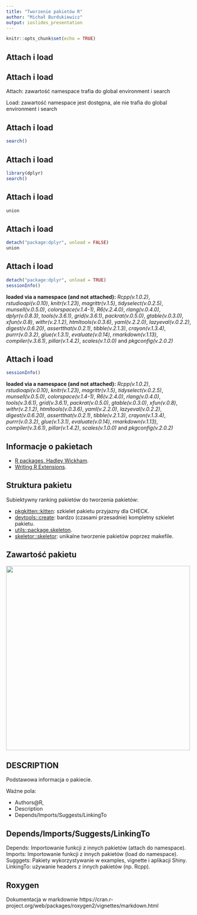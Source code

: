 ```yaml
---
title: "Tworzenie pakietów R"
author: "Michał Burdukiewicz"
output: ioslides_presentation
---
```


```r
knitr::opts_chunk$set(echo = TRUE)
```

## Attach i load

## Attach i load

Attach: zawartość namespace trafia do global environment i search

Load: zawartość namespace jest dostępna, ale nie trafia do global environment i search

## Attach i load

```r
search()
```

## Attach i load

```r
library(dplyr)
search()
```

## Attach i load

```r
union
```


## Attach i load

```r
detach("package:dplyr", unload = FALSE)
union
```

## Attach i load

```r
detach("package:dplyr", unload = TRUE)
sessionInfo()
```

**loaded via a namespace (and not attached):** 
_Rcpp(v.1.0.2)_, _rstudioapi(v.0.10)_, _knitr(v.1.23)_, _magrittr(v.1.5)_, _tidyselect(v.0.2.5)_, _munsell(v.0.5.0)_, _colorspace(v.1.4-1)_, _R6(v.2.4.0)_, _rlang(v.0.4.0)_, *_dplyr(v.0.8.3)_*, _tools(v.3.6.1)_, _grid(v.3.6.1)_, _packrat(v.0.5.0)_, _gtable(v.0.3.0)_, _xfun(v.0.8)_, _withr(v.2.1.2)_, _htmltools(v.0.3.6)_, _yaml(v.2.2.0)_, _lazyeval(v.0.2.2)_, _digest(v.0.6.20)_, _assertthat(v.0.2.1)_, _tibble(v.2.1.3)_, _crayon(v.1.3.4)_, _purrr(v.0.3.2)_, _glue(v.1.3.1)_, _evaluate(v.0.14)_, _rmarkdown(v.1.13)_, _compiler(v.3.6.1)_, _pillar(v.1.4.2)_, _scales(v.1.0.0)_ and _pkgconfig(v.2.0.2)_

## Attach i load

```r
sessionInfo()
```

**loaded via a namespace (and not attached):** 
_Rcpp(v.1.0.2)_, _rstudioapi(v.0.10)_, _knitr(v.1.23)_, _magrittr(v.1.5)_, _tidyselect(v.0.2.5)_, _munsell(v.0.5.0)_, _colorspace(v.1.4-1)_, _R6(v.2.4.0)_, _rlang(v.0.4.0)_, _tools(v.3.6.1)_, _grid(v.3.6.1)_, _packrat(v.0.5.0)_, _gtable(v.0.3.0)_, _xfun(v.0.8)_, _withr(v.2.1.2)_, _htmltools(v.0.3.6)_, _yaml(v.2.2.0)_, _lazyeval(v.0.2.2)_, _digest(v.0.6.20)_, _assertthat(v.0.2.1)_, _tibble(v.2.1.3)_, _crayon(v.1.3.4)_, _purrr(v.0.3.2)_, _glue(v.1.3.1)_, _evaluate(v.0.14)_, _rmarkdown(v.1.13)_, _compiler(v.3.6.1)_, _pillar(v.1.4.2)_, _scales(v.1.0.0)_ and _pkgconfig(v.2.0.2)_

## Informacje o pakietach

- [R packages, Hadley Wickham](http://r-pkgs.had.co.nz/).
- [Writing R Extensions](https://cran.r-project.org/doc/manuals/r-release/R-exts.html).

## Struktura pakietu

Subiektywny ranking pakietów do tworzenia pakietów:

- [pkgkitten::kitten](https://github.com/eddelbuettel/pkgkitten): szkielet pakietu przyjazny dla CHECK.
- [devtools::create](https://github.com/r-lib/devtools): bardzo (czasami przesadnie) kompletny szkielet pakietu.
- [utils::package.skeleton](https://stat.ethz.ch/R-manual/R-devel/library/utils/html/package.skeleton.html).
- [skeletor::skeletor](https://github.com/nealrichardson/skeletor): unikalne tworzenie pakietów poprzez makefile.

## Zawartość pakietu

<img src="http://r-pkgs.had.co.nz/diagrams/package-files.png" width="500px">

## DESCRIPTION

Podstawowa informacja o pakiecie.

Ważne pola:
 
 - Authors@R,
 - Description
 - Depends/Imports/Suggests/LinkingTo

## Depends/Imports/Suggests/LinkingTo

Depends: Importowanie funkcji z innych pakietów (attach do namespace).
Imports: Importowanie funkcji z innych pakietów (load do namespace).
Sugggets: Pakiety wykorzystywanie w examples, vignette i aplikacji Shiny.
LinkingTo: używanie headers z innych pakietów (np. Rcpp).

## Roxygen

Dokumentacja w markdownie https://cran.r-project.org/web/packages/roxygen2/vignettes/markdown.html
